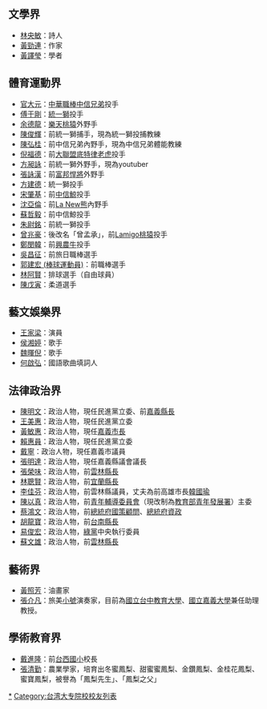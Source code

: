 {{dynamic list}}

==文學界==
*[[林央敏|林央敏]]：詩人
*[[黃勁連|黃勁連]]：作家
*[[黃譯瑩|黃譯瑩]]：學者

== 體育運動界 ==
<!--10劃-->
*[[官大元|官大元]]：[[中華職棒|中華職棒]][[中信兄弟|中信兄弟]]投手
*[[傅于剛|傅于剛]]：[[統一獅|統一獅]]投手
*[[余德龍|余德龍]]：[[樂天桃猿|樂天桃猿]]外野手
*[[陳俊輝|陳俊輝]]：前統一獅捕手，現為統一獅投捕教練
*[[陳弘桂|陳弘桂]]：前中信兄弟內野手，現為中信兄弟體能教練
*[[倪福德|倪福德]]：前[[大聯盟|大聯盟]][[底特律老虎|底特律老虎]]投手
*[[方昶詠|方昶詠]]：前統一獅外野手，現為youtuber
*[[張詠漢|張詠漢]]：前[[富邦悍將|富邦悍將]]外野手
*[[方建德|方建德]]：統一獅投手
*[[宋肇基|宋肇基]]：前[[中信鯨|中信鯨]]投手
*[[沈亞倫|沈亞倫]]：前[[La_New熊|La New熊]]內野手
*[[蘇哲毅|蘇哲毅]]：前中信鯨投手
*[[朱尉銘|朱尉銘]]：前統一獅投手
*[[曾兆豪|曾兆豪]]：後改名「曾孟承」，前[[Lamigo桃猿|Lamigo桃猿]]投手
*[[鄭閔韓|鄭閔韓]]：前[[興農牛|興農牛]]投手
*[[吳昌征|吳昌征]]：前旅日職棒選手
*[[郭建宏_(棒球運動員)|郭建宏 (棒球運動員)]]：前職棒選手
*[[林阿賢|林阿賢]]：排球選手（自由球員）
*[[陳戊寅|陳戊寅]]：柔道選手

== 藝文娛樂界 ==
<!--09劃-->
*[[王家梁|王家梁]]：演員
*[[侯湘婷|侯湘婷]]：歌手
*[[魏暉倪|魏暉倪]]：歌手
*[[何啟弘|何啟弘]]：國語歌曲填詞人

== 法律政治界 ==
*[[陳明文|陳明文]]：政治人物，現任民進黨立委、前[[嘉義縣長|嘉義縣長]]
*[[王美惠|王美惠]]：政治人物，現任民進黨立委
*[[黃敏惠|黃敏惠]]：政治人物，現任[[嘉義市長|嘉義市長]]
*[[賴惠員|賴惠員]]：政治人物，現任民進黨立委
*[[戴寧|戴寧]]：政治人物，現任嘉義市議員
*[[張明達|張明達]]：政治人物，現任嘉義縣議會議長
*[[張榮味|張榮味]]：政治人物，前[[雲林縣長|雲林縣長]]
*[[林聰賢|林聰賢]]：政治人物，前[[宜蘭縣長|宜蘭縣長]]
*[[李佳芬|李佳芬]]：政治人物，前雲林縣議員，丈夫為前高雄市長[[韓國瑜|韓國瑜]]
*[[陳以真|陳以真]]：政治人物，前[[青年輔導委員會|青年輔導委員會]]（現改制為[[教育部青年發展署|教育部青年發展署]]）主委
*[[蔡鴻文|蔡鴻文]]：政治人物，前[[總統府國策顧問|總統府國策顧問]]、[[總統府資政|總統府資政]]
*[[胡龍寶|胡龍寶]]：政治人物，前[[台南縣長|台南縣長]]
*[[易俊宏|易俊宏]]：政治人物，[[綠黨|綠黨]]中央執行委員
*[[蘇文雄|蘇文雄]]：政治人物，前[[雲林縣長|雲林縣長]]

== 藝術界 ==
*[[黃照芳|黃照芳]]：油畫家
*[[張介凡|張介凡]]：旅美[[小號|小號]]演奏家，目前為[[國立台中教育大學|國立台中教育大學]]、[[國立嘉義大學|國立嘉義大學]]兼任助理教授。

== 學術教育界 ==
*[[戴進隆|戴進隆]]：前[[台西國小|台西國小]]校長
*[[張清勤|張清勤]]：農業學家，培育出冬蜜鳳梨、甜蜜蜜鳳梨、金鑽鳳梨、金桂花鳳梨、蜜寶鳳梨，被譽為「鳳梨先生」、「鳳梨之父」



[[Category:國立嘉義大學校友|*]]
[[Category:台湾大专院校校友列表|Category:台湾大专院校校友列表]]